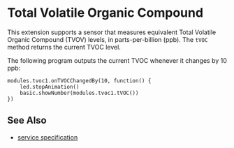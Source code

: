 # Total Volatile Organic Compound


This extension supports a sensor that measures equivalent Total Volatile Organic Compound (TVOV) levels,
in parts-per-billion (ppb). The `tVOC` method returns the current TVOC level.

The following program outputs the current TVOC whenever it changes by 10 ppb:

```blocks
modules.tvoc1.onTVOCChangedBy(10, function() {
    led.stopAnimation()
    basic.showNumber(modules.tvoc1.tVOC())
})
```


## See Also

- [service specification](/services/tvoc/)
